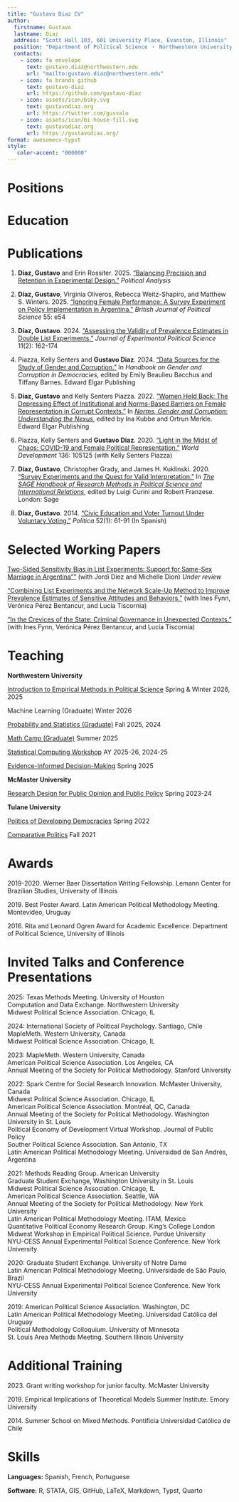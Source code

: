 ```yaml
---
title: "Gustavo Diaz CV"
author:
  firstname: Gustavo
  lastname: Diaz
  address: "Scott Hall 103, 601 University Place, Evanston, Illinois"
  position: "Department of Political Science ・ Northwestern University"
  contacts:
    - icon: fa envelope
      text: gustavo.diaz@northwestern.edu
      url: "mailto:gustavo.diaz@northwestern.edu"
    - icon: fa brands github
      text: gustavo-diaz
      url: https://github.com/gustavo-diaz
    - icon: assets/icon/bsky.svg
      text: gustavodiaz.org
      url: https://twitter.com/gusvalo
    - icon: assets/icon/bi-house-fill.svg
      text: gustavodiaz.org
      url: https://gustavodiaz.org/
format: awesomecv-typst
style:
   color-accent: "000000"
---
```

```{=typst}
#set text(
  size: 10pt
)

#show link: set text(blue)
```


# Positions

```{=typst}
#resume-entry(
  title: "Northwestern University",
  description: "Assistant Professor of Instruction, Department of Political Science",
  date: "2024 -"
)

#resume-entry(
  title: "McMaster University",
  description: "Postdoctoral Fellow, Department of Political Science",
  date: "2022 - 2024"
)

#resume-entry(
  title: "Tulane University",
  description: "Postdoctoral Fellow, Center for Inter-American Policy and Research",
  date: "2021 - 2022"
)
```

# Education

```{=typst}
#resume-entry(
  title: "University of Illinois Urbana-Champaign",
  description: "PhD in Political Science
MA in Political Science",
  date: "2021
2017",
)

#resume-entry(
  title: "Pontificia Universidad Católica de Chile",
  description: "BA in Political Science",
  date: "2014"
)
```

# Publications  

```{=typst}
#set enum(
  reversed: true
)
```

1. **Diaz, Gustavo** and Erin Rossiter. 2025. ["Balancing Precision and Retention in Experimental Design."](https://doi.org/10.1017/pan.2025.10008) *Political Analysis*

1. **Diaz, Gustavo**, Virginia Oliveros, Rebecca Weitz-Shapiro, and Matthew S. Winters. 2025. ["Ignoring Female Performance: A Survey Experiment on Policy Implementation in Argentina."](https://doi.org/10.1017/S0007123424000668) *British Journal of Political Science* 55: e54  

1. **Diaz, Gustavo**. 2024. ["Assessing the Validity of Prevalence Estimates in Double List Experiments."](https://doi.org/10.1017/XPS.2023.24) *Journal of Experimental Political Science* 11(2): 162-174

1. Piazza, Kelly Senters and **Gustavo Diaz**. 2024. ["Data Sources for the Study of Gender and Corruption."](https://gustavodiaz.org/files/research/data_corruption.pdf) In *Handbook on Gender and Corruption in Democracies*, edited by Emily Beaulieu Bacchus and Tiffany Barnes. Edward Elgar Publishing

1. **Diaz, Gustavo** and Kelly Senters Piazza. 2022. ["Women Held Back: The Depressing Effect of Institutional and Norms-Based Barriers on Female Representation in Corrupt Contexts."](https://gustavodiaz.org/files/research/gender_corruption.pdf) In [*Norms, Gender and Corruption: Understanding the Nexus*](https://www.e-elgar.com/shop/gbp/norms-gender-and-corruption-9781802205824.html), edited by Ina Kubbe and Ortrun Merkle. Edward Elgar Publishing

1. Piazza, Kelly Senters and **Gustavo Diaz**. 2020. ["Light in the Midst of Chaos: COVID-19 and Female Political Representation."](https://doi.org/10.1016/j.worlddev.2020.105125) *World Development* 136: 105125 (with Kelly Senters Piazza)

1. **Diaz, Gustavo**, Christopher Grady, and James H. Kuklinski. 2020. ["Survey Experiments and the Quest for Valid Interpretation."](https://gustavodiaz.org/files/research/sage_survey_experiments_chapter.pdf) In [*The SAGE Handbook of Research Methods in Political Science and International Relations*](https://us.sagepub.com/en-us/nam/the-sage-handbook-of-research-methods-in-political-science-and-international-relations/book262875), edited by Luigi Curini and Robert Franzese. London: Sage

1. **Diaz, Gustavo**. 2014. ["Civic Education and Voter Turnout Under Voluntary Voting."](https://revistapolitica.uchile.cl/index.php/RP/article/view/33099/34813) *Política* 52(1): 61-91 (In Spanish)

```{=typst}
#set enum(
  reversed: false
)
```

# Selected Working Papers

[Two-Sided Sensitivity Bias in List Experiments: Support for Same-Sex Marriage in Argentina""](https://gustavodiaz.org/files/research/ssm_arg.pdf) (with Jordi Díez and Michelle Dion) *Under review*

["Combining List Experiments and the Network Scale-Up Method to Improve Prevalence Estimates of Sensitive Attitudes and Behaviors."](https://gustavodiaz.org/files/research/list_nsum.pdf) (with Ines Fynn, Verónica Pérez Bentancur, and Lucía Tiscornia)

["In the Crevices of the State: Criminal Governance in Unexpected Contexts."](https://gustavodiaz.org/files/research/crevices.pdf) (with Ines Fynn, Verónica Pérez Bentancur, and Lucía Tiscornia)

# Teaching  

**Northwestern University** 

[Introduction to Empirical Methods in Political Science](https://gustavodiaz.org/ps210/syllabus.pdf)  `#h(1fr)`{=typst} Spring & Winter 2026, 2025

Machine Learning (Graduate) `#h(1fr)`{=typst} Winter 2026

[Probability and Statistics (Graduate)](https://gustavodiaz.org/files/teaching/prob_stats.pdf) `#h(1fr)`{=typst} Fall 2025, 2024

[Math Camp (Graduate)](https://gustavodiaz.org/NUmathcamp) `#h(1fr)`{=typst} Summer 2025

[Statistical Computing Workshop](https://gustavodiaz.org/rworkshop/) `#h(1fr)`{=typst} AY 2025-26, 2024-25

[Evidence-Informed Decision-Making](https://gustavodiaz.org/ps395e/syllabus.pdf) `#h(1fr)`{=typst} Spring 2025

**McMaster University**  

[Research Design for Public Opinion and Public Policy](https://popw24.gustavodiaz.org/) `#h(1fr)`{=typst} Spring 2023-24

**Tulane University**  

[Politics of Developing Democracies](https://gustavodiaz.org/files/teaching/ddem_syllabus.pdf) `#h(1fr)`{=typst} Spring 2022

[Comparative Politics](https://gustavodiaz.org/teaching/cp_intro/syllabus/polc2300_syllabus.pdf)  `#h(1fr)`{=typst} Fall 2021

# Awards

2019-2020\. Werner Baer Dissertation Writing Fellowship. Lemann Center for Brazilian Studies,
University of Illinois

2019\. Best Poster Award. Latin American Political Methodology Meeting. Montevideo, Uruguay

2016\. Rita and Leonard Ogren Award for Academic Excellence. Department of Political Science,
University of Illinois

# Invited Talks and Conference Presentations

2025: Texas Methods Meeting. University of Houston \
`#h(1cm)`{=typst} Computation and Data Exchange. Northwestern University \
`#h(1cm)`{=typst} Midwest Political Science Association. Chicago, IL

2024: International Society of Political Psychology. Santiago, Chile \
`#h(1cm)`{=typst} MapleMeth. Western University, Canada \
`#h(1cm)`{=typst} Midwest Political Science Association. Chicago, IL

2023: MapleMeth. Western University, Canada \
`#h(1cm)`{=typst} American Political Science Association. Los Angeles, CA \
`#h(1cm)`{=typst} Annual Meeting of the Society for Political Methodology. Stanford University

2022: Spark Centre for Social Research Innovation. McMaster University, Canada \
`#h(1cm)`{=typst} Midwest Political Science Association. Chicago, IL \
`#h(1cm)`{=typst} American Political Science Association. Montréal, QC, Canada \
`#h(1cm)`{=typst} Annual Meeting of the Society for Political Methodology. Washington University in St. Louis \
`#h(1cm)`{=typst} Political Economy of Development Virtual Workshop. Journal of Public Policy \
`#h(1cm)`{=typst} Souther Political Science Association. San Antonio, TX \
`#h(1cm)`{=typst} Latin American Political Methodology Meeting. Universidad de San Andrés, Argentina

2021: Methods Reading Group. American University \
`#h(1cm)`{=typst} Graduate Student Exchange, Washington University in St. Louis \
`#h(1cm)`{=typst} Midwest Political Science Association. Chicago, IL \
`#h(1cm)`{=typst} American Political Science Association. Seattle, WA \
`#h(1cm)`{=typst} Annual Meeting of the Society for Political Methodology. New York University \
`#h(1cm)`{=typst} Latin American Political Methodology Meeting. ITAM, Mexico \
`#h(1cm)`{=typst} Quantitative Political Economy Research Group. King's College London \
`#h(1cm)`{=typst} Midwest Workshop in Empirical Political Science. Purdue University \
`#h(1cm)`{=typst} NYU-CESS Annual Experimental Political Science Conference. New York University

2020: Graduate Student Exchange. University of Notre Dame \
`#h(1cm)`{=typst} Latin American Political Methodology Meeting. Universidade de São Paulo, Brazil \
`#h(1cm)`{=typst} NYU-CESS Annual Experimental Political Science Conference. New York University 

2019: American Political Science Association. Washington, DC \
`#h(1cm)`{=typst} Latin American Political Methodology Meeting. Universidad Católica del Uruguay \
`#h(1cm)`{=typst} Political Methodology Colloquium. University of Minnesota \
`#h(1cm)`{=typst} St. Louis Area Methods Meeting. Southern Illinois University 


# Additional Training  

2023\. Grant writing workshop for junior faculty. McMaster University

2019\. Empirical Implications of Theoretical Models Summer Institute. Emory University

2014\. Summer School on Mixed Methods. Pontificia Universidad Católica de Chile

# Skills  

**Languages:** Spanish, French, Portuguese

**Software:** R, STATA, GIS, GitHub, LaTeX, Markdown, Typst, Quarto
